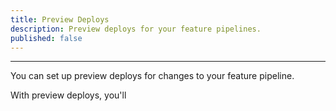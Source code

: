 ```yaml
---
title: Preview Deploys
description: Preview deploys for your feature pipelines.
published: false
---
```


---

You can set up preview deploys for changes to your feature pipeline.

With preview deploys, you'll
